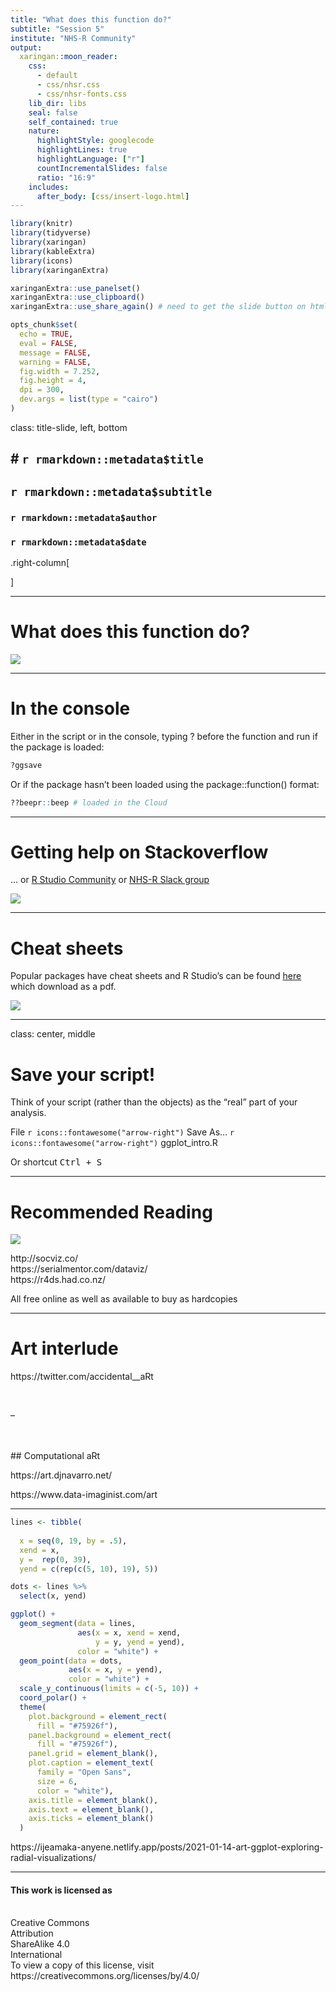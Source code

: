 ```yaml
---
title: "What does this function do?"
subtitle: "Session 5"
institute: "NHS-R Community"
output:
  xaringan::moon_reader:
    css: 
      - default
      - css/nhsr.css
      - css/nhsr-fonts.css
    lib_dir: libs
    seal: false
    self_contained: true
    nature:
      highlightStyle: googlecode
      highlightLines: true
      highlightLanguage: ["r"]
      countIncrementalSlides: false
      ratio: "16:9"
    includes:
      after_body: [css/insert-logo.html]
---
```


```r
library(knitr)
library(tidyverse)
library(xaringan)
library(kableExtra)
library(icons)
library(xaringanExtra)

xaringanExtra::use_panelset()
xaringanExtra::use_clipboard()
xaringanExtra::use_share_again() # need to get the slide button on html view

opts_chunk$set(
  echo = TRUE,
  eval = FALSE,
  message = FALSE,
  warning = FALSE,
  fig.width = 7.252,
  fig.height = 4,
  dpi = 300,
  dev.args = list(type = "cairo")
)
```

class: title-slide, left, bottom

# `r rmarkdown::metadata$title`
----
## **`r rmarkdown::metadata$subtitle`**
### `r rmarkdown::metadata$author`
### `r rmarkdown::metadata$date`

.right-column[

]

---

# What does this function do?

<img class="center" src="img/session05/f1-for-help.PNG"/>

---

# In the console

Either in the script or in the console, typing ? before the function and run if the package is loaded:

```r
?ggsave
```

Or if the package hasn't been loaded using the package::function() format:

```r
??beepr::beep # loaded in the Cloud
```

---

# Getting help on Stackoverflow

... or [R Studio Community](https://community.rstudio.com/) or [NHS-R Slack group](nhsrcommunity.slack.com)

<img class="center" src="img/session05/stackoverflow_example.PNG"/>

---

# Cheat sheets

Popular packages have cheat sheets and R Studio's can be found [here](https://rviews.rstudio.com/2021/03/10/rstudio-open-source-resorurces/) which download as a pdf.

<img class="center" src="img/session05/cheat-sheets.PNG"/>

---

class: center, middle

# Save your script!

Think of your script (rather than the objects) as the "real" part of your analysis.

File `r icons::fontawesome("arrow-right")` Save As… `r icons::fontawesome("arrow-right")` ggplot_intro.R

Or shortcut <kbd>Ctrl + S</kbd> 

---

# Recommended Reading

<img class="center" src="img/session05/recommended-reading.PNG"/>

http://socviz.co/
</br> https://serialmentor.com/dataviz/
</br> https://r4ds.had.co.nz/

All free online as well as available to buy as hardcopies

---

# Art interlude

https://twitter.com/accidental__aRt

</br> 

--

</br> 
</br> 
## Computational aRt 

https://art.djnavarro.net/

https://www.data-imaginist.com/art

---

```r
lines <- tibble(
  
  x = seq(0, 19, by = .5),
  xend = x,
  y =  rep(0, 39),
  yend = c(rep(c(5, 10), 19), 5))

dots <- lines %>%
  select(x, yend)

ggplot() +
  geom_segment(data = lines,
               aes(x = x, xend = xend,
                   y = y, yend = yend),
               color = "white") +
  geom_point(data = dots,
             aes(x = x, y = yend),
             color = "white") +
  scale_y_continuous(limits = c(-5, 10)) +
  coord_polar() +
  theme(
    plot.background = element_rect(
      fill = "#75926f"),
    panel.background = element_rect(
      fill = "#75926f"),
    panel.grid = element_blank(),
    plot.caption = element_text(
      family = "Open Sans",
      size = 6,
      color = "white"),
    axis.title = element_blank(),
    axis.text = element_blank(),
    axis.ticks = element_blank()
  )

```

https://ijeamaka-anyene.netlify.app/posts/2021-01-14-art-ggplot-exploring-radial-visualizations/ 

---
#### This work is licensed as
</br> Creative Commons
</br> Attribution
</br> ShareAlike 4.0
</br> International
</br> To view a copy of this license, visit
</br> https://creativecommons.org/licenses/by/4.0/
